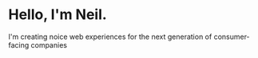 # Hello, I'm Neil.

I'm creating noice web experiences for the next generation of consumer-facing companies
